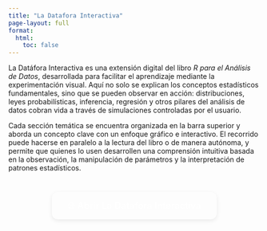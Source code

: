 ```yaml
---
title: "La Datafora Interactiva"
page-layout: full
format:
  html:
    toc: false
---
```


La Datáfora Interactiva es una extensión digital del libro *R para el Análisis de Datos*, desarrollada para facilitar el aprendizaje mediante la experimentación visual. Aquí no solo se explican los conceptos estadísticos fundamentales, sino que se pueden observar en acción: distribuciones, leyes probabilísticas, inferencia, regresión y otros pilares del análisis de datos cobran vida a través de simulaciones controladas por el usuario.

Cada sección temática se encuentra organizada en la barra superior y aborda un concepto clave con un enfoque gráfico e interactivo. El recorrido puede hacerse en paralelo a la lectura del libro o de manera autónoma, y permite que quienes lo usen desarrollen una comprensión intuitiva basada en la observación, la manipulación de parámetros y la interpretación de patrones estadísticos.

```{=html}
<style>
  .btn-ldf {
    display: inline-block;
    padding: 1rem 2rem;
    background-color: var(--accent);
    color: #fff;
    font-size: 1.15rem;
    font-weight: 500;
    border-radius: 12px;
    text-decoration: none;
    box-shadow: 0 3px 8px rgba(0,0,0,.08);
    transition: all 0.25s ease-in-out;
  }
  .btn-ldf:hover {
    background-color: #a56b45;
    transform: translateY(-2px);
    box-shadow: 0 6px 12px rgba(0,0,0,0.14);
    color: #fff;
    text-decoration: none;
  }
  .btn-center {
    display: flex;
    justify-content: center;
    margin-top: 2.5rem;
    margin-bottom: 2.5rem;
  }
</style>

<div class="btn-center">
  <a class="btn-ldf" href="https://np6xsv-gonzalo-almendariz.shinyapps.io/dinstats/" target="_blank">
    🌐 Abrir La Datafora Interactiva
  </a>
</div>
```


